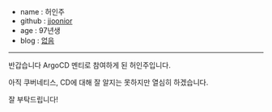 - name : 허인주
- github : [jjoonior](https://github.com/jjoonior)
- age : 97년생
- blog : [없음]()

---

반갑습니다 ArgoCD 멘티로 참여하게 된 허인주입니다.

아직 쿠버네티스, CD에 대해 잘 알지는 못하지만 열심히 하겠습니다.

잘 부탁드립니다!

